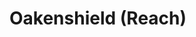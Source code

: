 
# Oakenshield (Reach)
<ProjectDetails
  floatRight
  region="Reach"
  house="House Hewett"
  type="Landmark"
  status="Completed"
  warp="/warp lordhewettstown"
  projectLead="MDMeaux"
  dateStarted="2017-07-01T07:00:00+00:00"
  dateCompleted="2017-07-01T07:00:00+00:00"
/>
